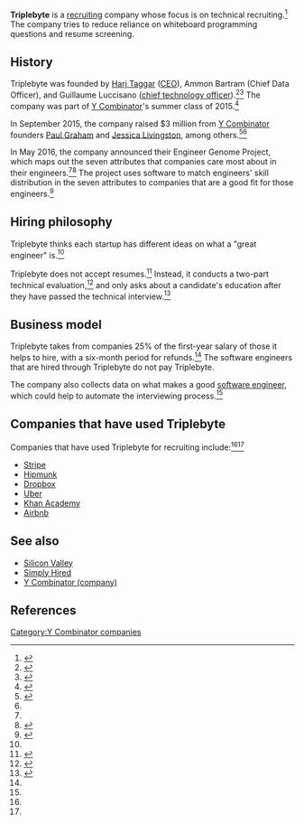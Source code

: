 <!-- Please do not remove or change this AfD message until the issue is settled -->
{{Article for deletion/dated|page=Triplebyte|timestamp=20160714054039|year=2016|month=July|day=14|substed=yes}}
<!-- Once discussion is closed, please place on talk page: {{Old AfD multi|page=Triplebyte|date=14 July 2016|result='''keep'''}} -->
<!-- End of AfD message, feel free to edit beyond this point -->
{{Infobox company
| name           = Triplebyte
| logo           = 
| logo_size      = 
| logo_alt       = 
| logo_caption   = 
| logo_padding   = 
| image          = 
| image_size     = 
| image_alt      = 
| image_caption  = 
| native_name    = 
| native_name_lang =  <!-- Use ISO 639-1 code, e.g. "fr" for French. For multiple names in different languages, use {{lang|[code]|[name]}}. -->
| former_name    = 
| type           = 
| industry       = Tech recruiting
| founded        = {{start date and age|2015|4|12}}<ref>{{cite web|url=http://whois.domaintools.com/triplebyte.com|title=Triplebyte.com WHOIS, DNS, & Domain Info - DomainTools|work=[[WHOIS]]|date= |accessdate=2016-07-11}}</ref> 
| founders       = [[Harj Taggar]] (CEO)<br>Ammon Bartram (Chief Data Officer)<br>Guillaume Luccisano (chief technology officer)
| hq_location    = 
| hq_location_city = [[San Francisco]], [[California]]<ref>{{cite web |url= https://www.crunchbase.com/organization/triplebyte |title= Triplebyte |publisher=CrunchBase}}</ref>
| hq_location_country = [[United States|U.S.]]
| area_served    =     <!-- or: | areas_served = -->
| key_people     = 
| products       = 
| brands         = 
| services       = 
| owner          =               <!-- or: | owners = -->
| ratio          = <!-- for BANKS ONLY -->
| rating         = <!-- for BANKS ONLY -->
| website        = {{URL|triplebyte.com}}

}}'''Triplebyte''' is a [[Recruitment|recruiting]] company whose focus is on technical recruiting.<ref name="tc">{{cite web |url=http://techcrunch.com/2015/05/07/triplebyte/ |accessdate=January 12, 2016 |publisher=TechCrunch |date=May 7, 2015 |first=Kim-Mai |last=Cutler |title=Former YC Partner Harj Taggar Is Building The New Technical Hiring Pipeline With TripleByte}}</ref> The company tries to reduce reliance on whiteboard programming questions and resume screening.

==History==

Triplebyte was founded by [[Harj Taggar]] ([[CEO]]), Ammon Bartram (Chief Data Officer), and Guillaume Luccisano ([[chief technology officer]]).<ref name="about_page">{{cite web |url=https://triplebyte.com/about |title=About Triplebyte |accessdate=January 12, 2016}}</ref><ref name="angellist">{{cite web |url=https://angel.co/triplebyte |title=Triplebyte |accessdate=January 12, 2016 |publisher=AngelList}}</ref> The company was part of [[Y Combinator (company)|Y Combinator]]'s summer class of 2015.<ref>{{cite web |url=http://softwareengineeringdaily.com/2015/12/23/hiring-engineers-with-ammon-bartram/ |title=Hiring Engineers with Ammon Bartram |accessdate=June 3, 2016 |date=December 23, 2015 |publisher=Software Engineering Daily}}</ref>

In September 2015, the company raised $3 million from [[Y Combinator (company)|Y Combinator]] founders [[Paul Graham (computer programmer)|Paul Graham]] and [[Jessica Livingston]], among others.<ref name="tc_3m">{{cite web |url=http://techcrunch.com/2015/09/28/triplebyte-3m/ |title=Triplebyte, The Technical Recruiting Platform From Former YC Partner Harj Taggar, Raises $3M |first=Kim-Mai |last=Cutler |accessdate=January 12, 2016 |date=September 28, 2015}}</ref><ref name=fastcompany/>

In May 2016, the company announced their Engineer Genome Project, which maps out the seven attributes that companies care most about in their engineers.<ref name=fastcompany/><ref>{{cite web |url= http://blog.triplebyte.com/triplebyte-engineer-genome-project |title=Triplebyte Engineer Genome Project |date=May 4, 2016 |accessdate=June 3, 2016 |publisher=Triplebyte}}</ref> The project uses software to match engineers' skill distribution in the seven attributes to companies that are a good fit for those engineers.<ref name=tc-genome>{{cite web |url=http://techcrunch.com/2016/05/04/technical-recruiting-platform-triplebyte-launches-pandora-like-engineer-genome-project/ |title=Technical recruiting platform Triplebyte launches engineer genome project |author=Megan Rose Dickey |date=May 4, 2016 |accessdate=June 3, 2016 |publisher=TechCrunch}}</ref>

==Hiring philosophy==

Triplebyte thinks each startup has different ideas on what a "great engineer" is.<ref name="tc_3m" />

Triplebyte does not accept resumes.<ref>{{cite web |url=http://www.businessinsider.com/coding-bootcamps-vs-computer-science-degrees-2016-5 |title=The truth about whether 'coding bootcamps' that can get graduates $100,000 exit salaries actually prepare you to be a programmer |date= May 19, 2016 |accessdate=June 5, 2016 |author=Nathan McAlone |publisher=''[[Business Insider]]''}}</ref> Instead, it conducts a two-part technical evaluation,<ref name=fastcompany>{{cite web |url=http://www.fastcompany.com/3059901/why-this-tech-recruiting-platform-doesnt-accept-resumes |title=Why This Tech Recruiting Platform Doesn't Accept Resumes |accessdate=2016-06-03 |author=Lydia Dishman |date=2016-05-16 |publisher=Fast Company}}</ref> and only asks about a candidate's education after they have passed the technical interview.<ref name="fortune">{{cite web |url=http://fortune.com/2016/05/19/triplebyte-coding-bootcamp-study/ |title=Can ‘Coding Bootcamps’ Fix The Shortage of Engineers? |accessdate=June 3, 2016 |date=May 19, 2016 |last=Kokalitcheva |first=Kia |publisher=Fortune}}</ref>

==Business model==

Triplebyte takes from companies 25% of the first-year salary of those it helps to hire, with a six-month period for refunds.<ref name="tc" /> The software engineers that are hired through Triplebyte do not pay Triplebyte.

The company also collects data on what makes a good [[software engineer]], which could help to automate the interviewing process.<ref name="tc" />

==Companies that have used Triplebyte==

Companies that have used Triplebyte for recruiting include:<ref name=fastcompany/><ref name=tc-genome/>

* [[Stripe (company)|Stripe]] 
* [[Hipmunk]]
* [[Dropbox (service)|Dropbox]]
* [[Uber (company)|Uber]]
* [[Khan Academy]]
* [[Airbnb]]

==See also==
*[[Silicon Valley]]
*[[Simply Hired]]
*[[Y Combinator (company)]]

==References==

{{reflist|2}}

[[Category:Y Combinator companies]]

